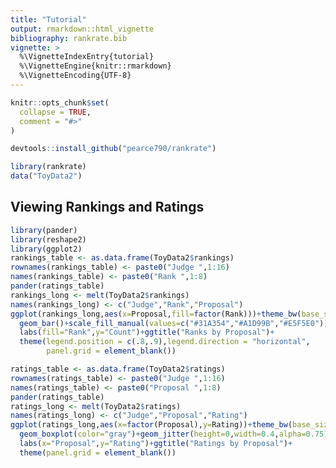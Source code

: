 ```yaml
---
title: "Tutorial"
output: rmarkdown::html_vignette
bibliography: rankrate.bib
vignette: >
  %\VignetteIndexEntry{tutorial}
  %\VignetteEngine{knitr::rmarkdown}
  %\VignetteEncoding{UTF-8}
---
```


```r
knitr::opts_chunk$set(
  collapse = TRUE,
  comment = "#>"
)
```

```r
devtools::install_github("pearce790/rankrate")
```

```r
library(rankrate)
data("ToyData2")
```

## Viewing Rankings and Ratings

```r
library(pander)
library(reshape2)
library(ggplot2)
rankings_table <- as.data.frame(ToyData2$rankings)
rownames(rankings_table) <- paste0("Judge ",1:16)
names(rankings_table) <- paste0("Rank ",1:8)
pander(ratings_table)
rankings_long <- melt(ToyData2$rankings)
names(rankings_long) <- c("Judge","Rank","Proposal")
ggplot(rankings_long,aes(x=Proposal,fill=factor(Rank)))+theme_bw(base_size=12)+
  geom_bar()+scale_fill_manual(values=c("#31A354","#A1D99B","#E5F5E0"))+
  labs(fill="Rank",y="Count")+ggtitle("Ranks by Proposal")+
  theme(legend.position = c(.8,.9),legend.direction = "horizontal",
        panel.grid = element_blank())

ratings_table <- as.data.frame(ToyData2$ratings)
rownames(ratings_table) <- paste0("Judge ",1:16)
names(ratings_table) <- paste0("Proposal ",1:8)
pander(ratings_table)
ratings_long <- melt(ToyData2$ratings)
names(ratings_long) <- c("Judge","Proposal","Rating")
ggplot(ratings_long,aes(x=factor(Proposal),y=Rating))+theme_bw(base_size=12)+
  geom_boxplot(color="gray")+geom_jitter(height=0,width=0.4,alpha=0.75)+
  labs(x="Proposal",y="Rating")+ggtitle("Ratings by Proposal")+
  theme(panel.grid = element_blank())
```
